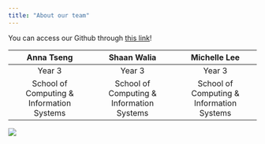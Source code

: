 ```yaml
---
title: "About our team"
---
```


You can access our Github through [this link](https://github.com/mxixqc/GISProject)!

|                Anna Tseng                 |                Shaan Walia                |               Michelle Lee                |
|:-----------------------------------------:|:-----------------------------------------:|:-----------------------------------------:|
|                  Year 3                   |                  Year 3                   |                  Year 3                   |
| School of Computing & Information Systems | School of Computing & Information Systems | School of Computing & Information Systems |

![](images/photo_2022-11-18%2016.57.28.jpeg)
